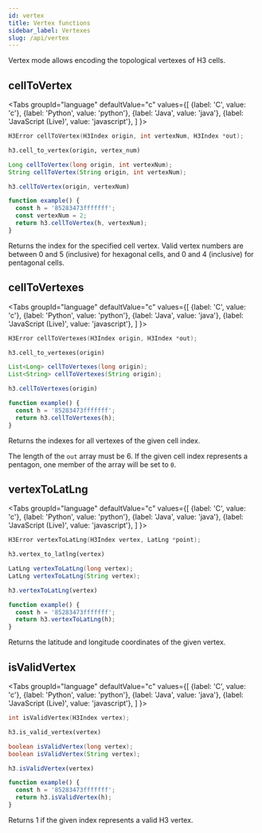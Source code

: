 ```yaml
---
id: vertex
title: Vertex functions
sidebar_label: Vertexes
slug: /api/vertex
---
```



Vertex mode allows encoding the topological vertexes of H3 cells.

## cellToVertex

<Tabs
  groupId="language"
  defaultValue="c"
  values={[
    {label: 'C', value: 'c'},
    {label: 'Python', value: 'python'},
    {label: 'Java', value: 'java'},
    {label: 'JavaScript (Live)', value: 'javascript'},
  ]
}>
<TabItem value="c">

```c
H3Error cellToVertex(H3Index origin, int vertexNum, H3Index *out);
```

</TabItem>
<TabItem value="python">

```py
h3.cell_to_vertex(origin, vertex_num)
```

</TabItem>
<TabItem value="java">

```java
Long cellToVertex(long origin, int vertexNum);
String cellToVertex(String origin, int vertexNum);
```

</TabItem>
<TabItem value="javascript">

```js
h3.cellToVertex(origin, vertexNum)
```

```js live
function example() {
  const h = '85283473fffffff';
  const vertexNum = 2;
  return h3.cellToVertex(h, vertexNum);
}
```

</TabItem>
</Tabs>

Returns the index for the specified cell vertex. Valid vertex numbers are between 0 and 5 (inclusive)
for hexagonal cells, and 0 and 4 (inclusive) for pentagonal cells.

## cellToVertexes

<Tabs
  groupId="language"
  defaultValue="c"
  values={[
    {label: 'C', value: 'c'},
    {label: 'Python', value: 'python'},
    {label: 'Java', value: 'java'},
    {label: 'JavaScript (Live)', value: 'javascript'},
  ]
}>
<TabItem value="c">

```c
H3Error cellToVertexes(H3Index origin, H3Index *out);
```

</TabItem>
<TabItem value="python">

```py
h3.cell_to_vertexes(origin)
```

</TabItem>
<TabItem value="java">

```java
List<Long> cellToVertexes(long origin);
List<String> cellToVertexes(String origin);
```

</TabItem>
<TabItem value="javascript">

```js
h3.cellToVertexes(origin)
```

```js live
function example() {
  const h = '85283473fffffff';
  return h3.cellToVertexes(h);
}
```

</TabItem>
</Tabs>

Returns the indexes for all vertexes of the given cell index.

The length of the `out` array must be 6. If the given cell index represents a pentagon, one member of the
array will be set to `0`.

## vertexToLatLng

<Tabs
  groupId="language"
  defaultValue="c"
  values={[
    {label: 'C', value: 'c'},
    {label: 'Python', value: 'python'},
    {label: 'Java', value: 'java'},
    {label: 'JavaScript (Live)', value: 'javascript'},
  ]
}>
<TabItem value="c">

```c
H3Error vertexToLatLng(H3Index vertex, LatLng *point);
```

</TabItem>
<TabItem value="python">

```py
h3.vertex_to_latlng(vertex)
```

</TabItem>
<TabItem value="java">

```java
LatLng vertexToLatLng(long vertex);
LatLng vertexToLatLng(String vertex);
```

</TabItem>
<TabItem value="javascript">

```js
h3.vertexToLatLng(vertex)
```

```js live
function example() {
  const h = '85283473fffffff';
  return h3.vertexToLatLng(h);
}
```

</TabItem>
</Tabs>

Returns the latitude and longitude coordinates of the given vertex.

## isValidVertex

<Tabs
  groupId="language"
  defaultValue="c"
  values={[
    {label: 'C', value: 'c'},
    {label: 'Python', value: 'python'},
    {label: 'Java', value: 'java'},
    {label: 'JavaScript (Live)', value: 'javascript'},
  ]
}>
<TabItem value="c">

```c
int isValidVertex(H3Index vertex);
```

</TabItem>
<TabItem value="python">

```py
h3.is_valid_vertex(vertex)
```

</TabItem>
<TabItem value="java">

```java
boolean isValidVertex(long vertex);
boolean isValidVertex(String vertex);
```

</TabItem>
<TabItem value="javascript">

```js
h3.isValidVertex(vertex)
```

```js live
function example() {
  const h = '85283473fffffff';
  return h3.isValidVertex(h);
}
```

</TabItem>
</Tabs>

Returns 1 if the given index represents a valid H3 vertex.
